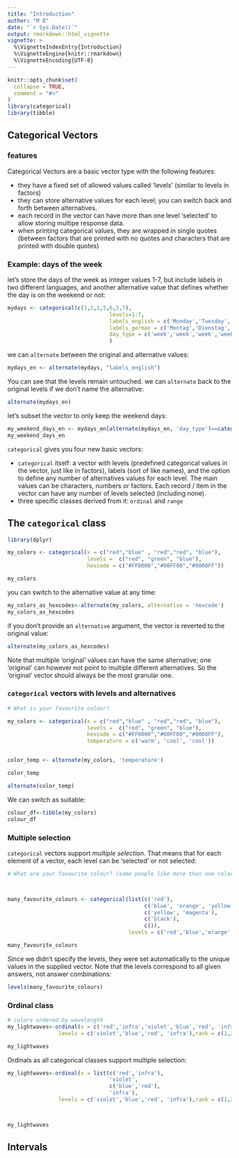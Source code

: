 ```yaml
---
title: "Introduction"
author: "M B"
date: "`r Sys.Date()`"
output: rmarkdown::html_vignette
vignette: >
  %\VignetteIndexEntry{Introduction}
  %\VignetteEngine{knitr::rmarkdown}
  %\VignetteEncoding{UTF-8}
---
```


```r
knitr::opts_chunk$set(
  collapse = TRUE,
  comment = "#>"
)
library(categorical)
library(tibble)
```


## Categorical Vectors

### features

Categorical Vectors are a basic vector type with the following features:

- they have a fixed set of allowed values called 'levels' (similar to levels in factors)
- they can store alternative values for each level; you can switch back and forth between alternatives.
- each record in the vector can have more than one level 'selected' to allow storing multipe response data.
- when printing categorical values, they are wrapped in single quotes (between factors that are printed with no quotes and characters that are printed with double quotes) 

### Example: days of the week

let's store the days of the week as integer values 1-7, but include labels in two different languages, and another alternative value that defines whether the day is on the weekend or not:

```r

mydays <- categorical(c(1,2,1,5,6,3,7),
                                levels=1:7,
                                labels_english = c('Monday','Tuesday','Wednesday','Thursday','Friday','Saturday','Sunday'),
                                labels_german = c('Montag','Dienstag','Mittwoch','Donnerstag','Freitag','Samstag','Sonntag'),
                                day_type = c('week','week','week','week','week','weekend','weekend')
                                )
```

we can `alternate` between the original and alternative values:

```r

mydays_en <- alternate(mydays, "labels_english")

```
You can see that the levels remain untouched.
we can `alternate` back to the original levels if we don't name the alternative:

```r
alternate(mydays_en)

```

let's subset the vector to only keep the weekend days:

```r

my_weekend_days_en <- mydays_en[alternate(mydays_en, 'day_type')==categorical('weekend')]
my_weekend_days_en
```


`categorical` gives you four new basic vectors:

- `categorical` itself: a vector with levels (predefined categorical values in the vector, just like in factors), labels (sort of like names), and the option to define any number of alternatives values for each level. The main values can be characters, numbers or factors. Each record / item in the vector can have any number of levels selected (including none).
- three specific classes derived from it: `ordinal` and `range`

## The `categorical` class

```r
library(dplyr)

my_colors <- categorical(x = c("red","blue" , "red","red", "blue"), 
                         levels =  c("red", "green", "blue"),
                         hexcode = c("#FF0000","#00FF00","#0000FF"))

my_colors                

```

you can switch to the alternative value at any time:

```r

my_colors_as_hexcodes<-alternate(my_colors, alternative = 'hexcode')
my_colors_as_hexcodes
```

if you don't provide an `alternative` argument, the vector is reverted to the original value:

```r

alternate(my_colors_as_hexcodes)

```

Note that multiple 'original' values can have the same alternative; one 'original' can however not point to multiple different alternatives. So the 'original' vector should always be the most granular one.

### `categorical` vectors with levels and alternatives

```r

# What is your favourite colour?

my_colors <- categorical(x = c("red","blue" , "red","red", "blue"), 
                         levels =  c("red", "green", "blue"),
                         hexcode = c("#FF0000","#00FF00","#0000FF"),
                         temperature = c('warm', 'cool', 'cool'))


color_temp <- alternate(my_colors, 'temperature')

color_temp

alternate(color_temp)
```

We can switch as suitable:

```r
colour_df<-tibble(my_colors)
colour_df

```


### Multiple selection

`categorical` vectors support _multiple selection_. That means that for each element of a vector, each level can be 'selected' or not selected: 

```r

# What are your favourite colour? (some people like more than one color, or even no colors at all!)



many_favourite_colours <- categorical(list(c('red'),
                                           c('blue', 'orange', 'yellow'),
                                           c('yellow', 'magenta'),
                                           c('black'),
                                           c()),
                                      levels = c('red','blue','orange','yellow','magenta','black'))

many_favourite_colours
```

Since we didn't specify the levels, they were set automatically to the unique values in the supplied vector.
Note that the levels correspond to all given answers, not answer combinations:

```r
levels(many_favourite_colours)
```

### Ordinal class


```r
# colors ordered by wavelength
my_lightwaves<-ordinal(x = c('red','infra','violet','blue','red', 'infra'),
                levels = c('violet','blue','red', 'infra'),rank = c(1,2,3,4))

my_lightwaves

```


Ordinals as all categorical classes support multiple selection:

```r
my_lightwaves<-ordinal(x = list(c('red','infra'),
                                'violet',
                                c('blue','red'),
                                'infra'),
                levels = c('violet','blue','red', 'infra'),rank = c(1,2,3,4))



my_lightwaves
```


## Intervals

```r

```

```r

```

